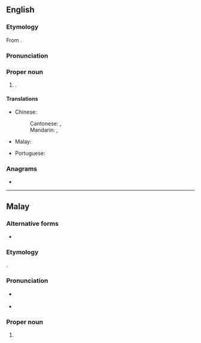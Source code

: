 ==English==
{{wikipedia}}

===Etymology===
From {{bor|en|ms|Alor Setar}}.
===Pronunciation===
{{rfp|en|}}

===Proper noun===
{{en-proper noun|head=Alor Setar}}

# {{place|en|capital city|s:pref/Kedah|c/Malaysia}}.

====Translations====
{{trans-top|capital of Kedah}}
* Chinese:
*: Cantonese: {{t|yue|亞羅士打}}, {{t|yue|亚罗士打|tr=aa3 lo4 si6 daa2}}
*: Mandarin: {{t+|cmn|亞羅士打}}, {{t+|cmn|亚罗士打|tr=Yàluó Shìdǎ}}
* Malay: {{t|ms|Alor Setar}}
{{trans-mid}}
* Portuguese: {{t|pt|Alor Star|f}}
{{trans-bottom}}

===Anagrams===
* {{anagrams|en|a=aaelorrst|Alatorres}}

----

==Malay==

===Alternative forms===
* {{l|ms|Alor Star}}

===Etymology===
{{compound|ms|alor|gloss1=river|setar}}.

===Pronunciation===
* {{a|Johor-Selangor}} {{IPA|ms|/alo(r) səta(r)/}}
* {{a|Riau-Lingga}} {{IPA|ms|/alʊ(r) səta(r)/}}

===Proper noun===
{{ms-proper noun|head=[[alor|Alor]] [[Setar]]|j=الور ستار}}

# {{place|en|capital city|s:pref/Kedah|c/Malaysia|t1=Alor Setar}}